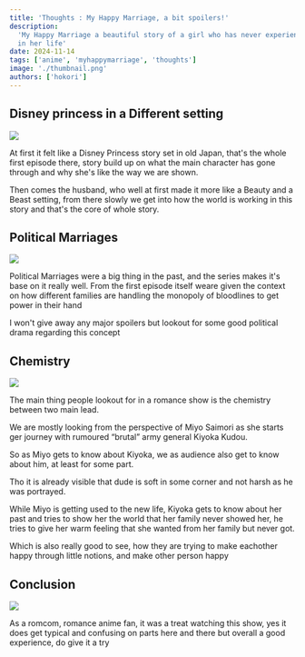 ```yaml
---
title: 'Thoughts : My Happy Marriage, a bit spoilers!'
description:
  'My Happy Marriage a beautiful story of a girl who has never experienced love
  in her life'
date: 2024-11-14
tags: ['anime', 'myhappymarriage', 'thoughts']
image: './thumbnail.png'
authors: ['hokori']
---
```


## Disney princess in a Different setting

![](assets/02.jpg)

At first it felt like a Disney Princess story set in old Japan, that's the whole first episode there, story build up on what the main character has gone through and why she's like the way we are shown.

Then comes the husband, who well at first made it more like a Beauty and a Beast setting, from there slowly we get into how the world is working in this story and that's the core of whole story.

## Political Marriages

![](assets/04.jpg)

Political Marriages were a big thing in the past, and the series makes it's base on it really well. From the first episode itself weare given the context on how different families are handling the monopoly of bloodlines to get power in their hand

I won't give away any major spoilers but lookout for some good political drama regarding this concept

## Chemistry

![](assets/03.jpg)

The main thing people lookout for in a romance show is the chemistry between two main lead.

We are mostly looking from the perspective of Miyo Saimori as she starts ger journey with rumoured “brutal” army general Kiyoka Kudou.

So as Miyo gets to know about Kiyoka, we as audience also get to know about him, at least for some part.

Tho it is already visible that dude is soft in some corner and not harsh as he was portrayed.

While Miyo is getting used to the new life, Kiyoka gets to know about her past and tries to show her the world that her family never showed her, he tries to give her warm feeling that she wanted from her family but never got.

Which is also really good to see, how they are trying to make eachother happy through little notions, and make other person happy

## Conclusion

![](assets/01.jpg)

As a romcom, romance anime fan, it was a treat watching this show, yes it does get typical and confusing on parts here and there but overall a good experience, do give it a try
